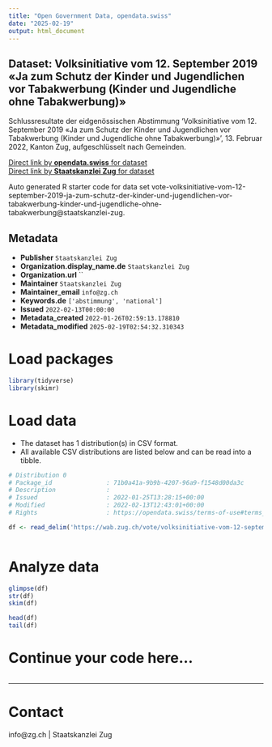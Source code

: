 ```yaml
---
title: "Open Government Data, opendata.swiss"
date: "2025-02-19"
output: html_document
---
```


## Dataset: Volksinitiative vom 12. September 2019 «Ja zum Schutz der Kinder und Jugendlichen vor Tabakwerbung (Kinder und Jugendliche ohne Tabakwerbung)»

Schlussresultate der eidgenössischen Abstimmung 'Volksinitiative vom 12. September 2019 «Ja zum Schutz der Kinder und Jugendlichen vor Tabakwerbung (Kinder und Jugendliche ohne Tabakwerbung)»', 13. Februar 2022, Kanton Zug, aufgeschlüsselt nach Gemeinden.

[Direct link by **opendata.swiss** for dataset](https://opendata.swiss/de/dataset/volksinitiative-vom-12-september-2019-ja-zum-schutz-der-kinder-und-jugendlichen-vor-tabakwerbun)<br>
[Direct link by **Staatskanzlei Zug** for dataset](https://wab.zug.ch/vote/volksinitiative-vom-12-september-2019-ja-zum-schutz-der-kinder-und-jugendlichen-vor-tabakwerbung-kinder-und-jugendliche-ohne-tabakwerbung/data)

Auto generated R starter code for data set vote-volksinitiative-vom-12-september-2019-ja-zum-schutz-der-kinder-und-jugendlichen-vor-tabakwerbung-kinder-und-jugendliche-ohne-tabakwerbung@staatskanzlei-zug.

## Metadata

- **Publisher** `Staatskanzlei Zug`
- **Organization.display_name.de** `Staatskanzlei Zug`
- **Organization.url** ``
- **Maintainer** `Staatskanzlei Zug`
- **Maintainer_email** `info@zg.ch`
- **Keywords.de** `['abstimmung', 'national']`
- **Issued** `2022-02-13T00:00:00`
- **Metadata_created** `2022-01-26T02:59:13.178810`
- **Metadata_modified** `2025-02-19T02:54:32.310343`


# Load packages

```r

library(tidyverse)
library(skimr)

```

# Load data

-   The dataset has 1 distribution(s) in CSV format.
-   All available CSV distributions are listed below and can be read into a tibble.

```r

# Distribution 0
# Package_id               : 71b0a41a-9b9b-4207-96a9-f1548d00da3c
# Description              : 
# Issued                   : 2022-01-25T13:28:15+00:00
# Modified                 : 2022-02-13T12:43:01+00:00
# Rights                   : https://opendata.swiss/terms-of-use#terms_by

df <- read_delim('https://wab.zug.ch/vote/volksinitiative-vom-12-september-2019-ja-zum-schutz-der-kinder-und-jugendlichen-vor-tabakwerbung-kinder-und-jugendliche-ohne-tabakwerbung/data-csv')



```

# Analyze data

```r

glimpse(df)
str(df)
skim(df)

head(df)
tail(df)

```

# Continue your code here...

```r

```

------------------------------------------------------------------------

# Contact

info@zg.ch | Staatskanzlei Zug
